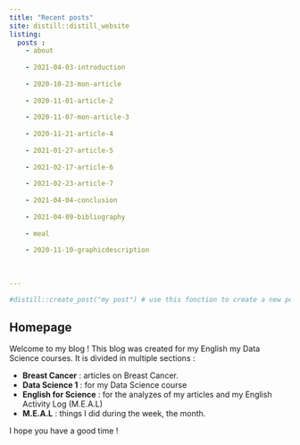```yaml
---
title: "Recent posts"
site: distill::distill_website
listing: 
  posts :
    - about
    
    - 2021-04-03-introduction
    
    - 2020-10-23-mon-article
    
    - 2020-11-01-article-2
    
    - 2020-11-07-mon-article-3
    
    - 2020-11-21-article-4
    
    - 2021-01-27-article-5
    
    - 2021-02-17-article-6
    
    - 2021-02-23-article-7
    
    - 2021-04-04-conclusion
    
    - 2021-04-09-bibliography
    
    - meal
    
    - 2020-11-10-graphicdescription
    
  
    
---
```


```r
#distill::create_post("my post") # use this fonction to create a new post
```

## Homepage

Welcome to my blog ! This blog was created for my English my Data Science courses. It is divided in multiple sections :

- **Breast Cancer** : articles on Breast Cancer.
- **Data Science 1** : for my Data Science course
- **English for Science** : for the analyzes of my articles and my English Activity Log (M.E.A.L) 
- **M.E.A.L** : things I did during the week, the month.

I hope you have a good time !






